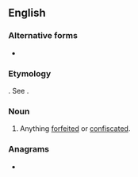 ==English==

===Alternative forms===
* {{l|en|abandun}}

===Etymology===
{{etyl|LL.|en}}. See {{m|en|abandon}}.

===Noun===
{{en-noun|-}}

# {{lb|en|legal}} Anything [[forfeited]] or [[confiscated]].

===Anagrams===
* {{l|en|Umbanda}}